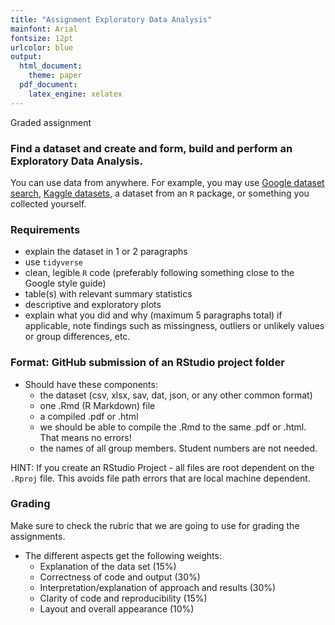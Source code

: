 ```yaml
---
title: "Assignment Exploratory Data Analysis"
mainfont: Arial
fontsize: 12pt
urlcolor: blue
output:
  html_document:
    theme: paper
  pdf_document:
    latex_engine: xelatex
---
```


Graded assignment

### Find a dataset and create and form, build and perform an Exploratory Data Analysis. 
You can use data from anywhere. For example, you may use [Google dataset search](https://toolbox.google.com/datasetsearch), [Kaggle datasets](https://www.kaggle.com/datasets), a dataset from an `R` package, or something you collected yourself.

### Requirements
- explain the dataset in 1 or 2 paragraphs
- use `tidyverse`
- clean, legible `R` code (preferably following something close to the Google style guide)
- table(s) with relevant summary statistics
- descriptive and exploratory plots
- explain what you did and why (maximum 5 paragraphs total) if applicable, note findings such as missingness, outliers or unlikely values or group differences, etc. 

### Format: GitHub submission of an RStudio project folder
- Should have these components:
  - the dataset (csv, xlsx, sav, dat, json, or any other common format)
  - one .Rmd (R Markdown) file
  - a compiled .pdf or .html
  - we should be able to compile the .Rmd to the same .pdf or .html. That means no errors!
  - the names of all group members. Student numbers are not needed.  
  
HINT: If you create an RStudio Project - all files are root dependent on the `.Rproj` file. This avoids file path errors that are local machine dependent.

### Grading

Make sure to check the rubric that we are going to use for grading the assignments.

- The different aspects get the following weights:
  - Explanation of the data set (15%)
  - Correctness of code and output (30%)
  - Interpretation/explanation of approach and results (30%)
  - Clarity of code and reproducibility (15%)
  - Layout and overall appearance (10%)

